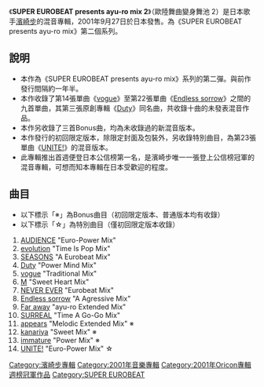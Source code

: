 {{Infobox Album | <!-- See Wikipedia:WikiProject_Albums -->
| Name        = SUPER EUROBEAT presents ayu-ro mix 2
| Type        = 混音專輯
| Artist      = [[濱崎步|濱崎步]]
| Cover       =
| Released    =  {{flagicon|Japan}} 2001年9月27日
| Recorded    = 
| Genre       = [[J-pop|J-pop]]
| Length      = 66分 39秒
| Label       = [[AVEX_Records|AVEX Trax]]
| Producer    = Max Matsuura
| Reviews     = 
| Last album  = [[ayu-mi-x_III|ayu-mi-x III]]<br/>(2001)
| This album  = [[Cyber_TRANCE_presents_ayu_trance|Cyber TRANCE presents ayu trance]]<br />'''SUPER EUROBEAT presents ayu-ro mix 2'''<br />(2001)
| Next album  = [[ayu-mi-x_4_+_selection|ayu-mi-x 4 + selection]]<br />(2002)
}}

《'''SUPER EUROBEAT presents ayu-ro mix 2'''》（歐陸舞曲變身舞池 2）是日本歌手[[濱崎步|濱崎步]]的混音專輯，2001年9月27日於日本發售。為《SUPER EUROBEAT presents ayu-ro mix》第二個系列。

== 說明 ==

*本作為《SUPER EUROBEAT presents ayu-ro mix》系列的第二彈。與前作發行間隔約一年半。
*本作收錄了第14張單曲《[[Vogue_(濱崎步單曲)|vogue]]》至第22張單曲《[[Endless_sorrow|Endless sorrow]]》之間的九首單曲，其第三張原創專輯《[[Duty|Duty]]》同名曲，共收錄十曲的未發表混音作品。
*本作另收錄了三首Bonus曲，均為未收錄過的新混音版本。
*本作發行的初回限定版本，除限定封面及包裝外，另收錄特別曲目，為第23張單曲《[[UNITE!|UNITE!]]》的混音版本。
*此專輯推出首週便登日本公信榜第一名，是濱崎步唯一一張登上公信榜冠軍的混音專輯，可想而知本專輯在日本受歡迎的程度。

== 曲目 ==

*以下標示「※」為Bonus曲目（初回限定版本、普通版本均有收錄）
*以下標示「☆」為特別曲目（僅初回限定版本收錄）

#[[AUDIENCE|AUDIENCE]] "Euro-Power Mix"
#[[evolution|evolution]] "Time Is Pop Mix"
#[[SEASONS|SEASONS]] "A Eurobeat Mix"
#[[Duty|Duty]] "Power Mind Mix"
#[[Vogue_(濱崎步單曲)|vogue]] "Traditional Mix"
#[[M_(濱崎步單曲)|M]] "Sweet Heart Mix"
#[[NEVER_EVER|NEVER EVER]] "Eurobeat Mix"
#[[Endless_sorrow|Endless sorrow]] "A Agressive Mix"
#[[Far_away|Far away]] "ayu-ro Extended Mix"
#[[SURREAL|SURREAL]] "Time A Go-Go Mix"
#[[appears|appears]] "Melodic Extended Mix" ※
#[[kanariya|kanariya]] "Sweet Mix" ※
#[[appears|immature]] "Power Mix" ※
#[[UNITE!|UNITE!]] "Euro-Power Mix" ☆


{{Ayumi Hamasaki albums}}

[[Category:濱崎步專輯|Category:濱崎步專輯]]
[[Category:2001年音樂專輯|Category:2001年音樂專輯]]
[[Category:2001年Oricon專輯週榜冠軍作品|Category:2001年Oricon專輯週榜冠軍作品]]
[[Category:SUPER_EUROBEAT|Category:SUPER EUROBEAT]]
